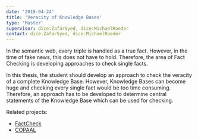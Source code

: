 ```yaml
---
date: '2019-04-24'
title: 'Veracity of Knowledge Bases'
type: 'Master'
supervisor: dice:ZafarSyed, dice:MichaelRoeder
contact: dice:ZafarSyed, dice:MichaelRoeder
---
```


In the semantic web, every triple is handled as a true fact. However, in the time of fake news, this does not have to hold. Therefore, the area of Fact Checking is developing approaches to check single facts. 

In this thesis, the student should develop an approach to check the veracity of a complete Knowledge Base. However, Knowledge Bases can become huge and checking every single fact would be too time consuming. Therefore, an approach has to be developed to determine central statements of the Knowledge Base which can be used for checking.

Related projects:

* [FactCheck](https://github.com/dice-group/FactCheck)
* [COPAAL](https://github.com/dice-group/COPAAL)
